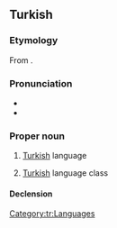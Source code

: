 ==Turkish==

===Etymology===
From {{affix|tr|Türk|-ce|alt2=-çe}}.

===Pronunciation===
* {{IPA|[ˈt̪yɾktʃe]|lang=tr}}
* {{audio|Turkce.ogg|audio|lang=tr}}

===Proper noun===
{{tr-proper noun}}

# [[Turkish]] language
#: {{ux|tr|'''Türkçe''' bilmiyorum.|inline=1|I don't know {{qualifier|used instead of 'speak'}} Turkish.}}
#: {{ux|tr|'''Türkçem''' iyi değil.|inline=1|My Turkish isn't good. (i.e., I don't speak Turkish well)}}
#: {{ux|tr|'''Türkçeniz''' çok iyi.|inline=1|Your Turkish is very good.}}
#: {{ux|tr|'''Türkçem''' akıcıdır.|inline=1|My Turkish is fluent. (i.e., I speak Turkish fluently)}}
# [[Turkish]] language class
#: {{ux|tr|'''Türkçelere''' geç kaldık!|inline=1|We are late for the Turkish classes!}}

====Declension====
{{tr-infl-noun-v|e|poss=1}}

[[Category:tr:Languages]]
